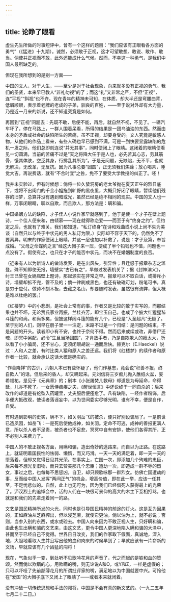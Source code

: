 ```yaml
---
---
---
```

title: 论睁了眼看
---



虚生先生所做的时事短评中，曾有一个这样的题目：“我们应该有正眼看各方面的勇气”（《猛进》十九期）。诚然，必须敢于正视，这才可望敢想、敢说、敢作、敢当。倘使并正视而不敢，此外还能成什么气候。然而，不幸这一种勇气，是我们中国人最所缺乏的。

但现在我所想到的是别一方面——

中国的文人，对于人生，——至少是对于社会现象，向来就多没有正视的勇气。我们的圣贤，本来早已教人“非礼勿视”的了；而这“礼”又非常之严，不但“正视”，连“平视”“斜视”也不许。现在青年的精神未可知，在体质，却大半还是弯腰曲背，低眉顺眼，表示着老牌的老成的子弟，驯良的百姓，——至于说对外却有大力量，乃是近一月来的新说，还不知道究竟是如何。

再回到“正视”问题去：先既不敢，后便不能，再后，就自然不视，不见了。一辆汽车坏了，停在马路上，一群人围着呆看，所得的结果是一团乌油油的东西。然而由本身的矛盾或社会的缺陷所生的苦痛，虽不正视，却要身受的。文人究竟是敏感人物，从他们的作品上看来，有些人确也早已感到不满，可是一到快要显露缺陷的危机一发之际，他们总即刻连说“并无其事”，同时便闭上了眼睛。这闭着的眼睛便看见一切圆满，当前的苦痛不过是“天之将降大任于是人也，必先苦其心志，劳其筋骨，饿其体肤，空乏其身，行拂乱其所为”。于是无问题，无缺陷，无不平，也就无解决，无改革，无反抗。因为凡事总要“团圆”，正无须我们焦躁；放心喝茶，睡觉大吉。再说费话，就有“不合时宜”之咎，免不了要受大学教授的纠正了。呸！

我并未实验过，但有时候想：倘将一位久蛰洞房的老太爷抛在夏天正午的烈日底下，或将不出闺门的千金小姐拖到旷野的黑夜里，大概只好闭了眼睛，暂续他们残存的旧梦，总算并没有遇到暗或光，虽然已经是绝不相同的现实。中国的文人也一样，万事闭眼睛，聊以自欺，而且欺人，那方法是：瞒和骗。

中国婚姻方法的缺陷，才子佳人小说作家早就感到了，他于是使一个才子在壁上题诗，一个佳人便来和，由倾慕——现在就得称恋爱——而至于有“终身之约”。但约定之后，也就有了难关。我们都知道，“私订终身”在诗和戏曲或小说上尚不失为美谈（自然只以与终于中状元的男人私订为限，）实际却不容于天下的，仍然免不了要离异。明末的作家便闭上眼睛，并这一层也加以补救了，说是：才子及第，奉旨成婚。“父母之命媒妁之言”经这大帽子来一压，便成了半个铅钱也不值，问题也一点没有了。假使有之，也只在才子的能否中状元，而决不在婚姻制度的良否。

（近来有人以为新诗人的做诗发表，是在出风头，引异性；且迁怒于报章杂志之滥登。殊不知即使无报，墙壁实“古已有之”，早做过发表机关了；据《封神演义》，纣王已曾在女娲庙壁上题诗，那起源实在非常之早。报章可以不取白话，或排斥小诗，墙壁却拆不完，管不及的；倘一律刷成黑色，也还有破磁可划，粉笔可书，真是穷于应付。做诗不刻木板，去藏之名山，却要随时发表，虽然很有流弊，但大概是难以杜绝的罢。）

《红楼梦》中的小悲剧，是社会上常有的事，作者又是比较的敢于实写的，而那结果也并不坏。无论贾氏家业再振，兰桂齐芳，即宝玉自己，也成了个披大红猩猩毡斗篷的和尚。和尚多矣，但披这样阔斗篷的能有几个，已经是“入圣超凡”无疑了。至于别的人们，则早在册子里一一注定，末路不过是一个归结：是问题的结束，不是问题的开头。读者即小有不安，也终于奈何不得。然而后来或续或改，非借尸还魂，即冥中另配，必令“生旦当场团圆”，才肯放手者，乃是自欺欺人的瘾太大，所以看了小小骗局，还不甘心，定须闭眼胡说一通而后快。赫克尔（E.Haeckel）说过：人和人之差，有时比类人猿和原人之差还远。我们将《红楼梦》的续作者和原作者一比较，就会承认这话大概是确实的。

“作善降祥”的古训，六朝人本已有些怀疑了，他们作墓志，竟会说“积善不报，终自欺人”的话。但后来的昏人，却又瞒起来。元刘信将三岁痴儿抛入醮纸火盆，妄希福祐，是见于《元典章》的；剧本《小张屠焚儿救母》却道是为母延命，命得延，儿亦不死了。一女愿侍痼疾之夫，《醒世恒言》中还说终于一同自杀的；后来改作的却道是有蛇坠入药罐里，丈夫服后便痊愈了。凡有缺陷，一经作者粉饰，后半便大抵改观，使读者落诬妄中，以为世间委实尽够光明，谁有不幸，便是自作，自受。

有时遇到彰明的史实，瞒不下，如关羽岳飞的被杀，便只好别设骗局了。一是前世已造夙因，如岳飞：一是死后使他成神，如关羽。定命不可逃，成神的善报更满人意，所以杀人者不足责，被杀者也不足悲，冥冥中自有安排，使他们各得其所，正不必别人来费力了。

中国人的不敢正视各方面，用瞒和骗，造出奇妙的逃路来，而自以为正路。在这路上，就证明着国民性的怯弱、懒惰，而又巧滑。一天一天的满足着，即一天一天的堕落着，但却又觉得日见其光荣。在事实上，亡国一次，即添加几个殉难的忠臣，后来每不想光复旧物，而只去赞美那几个忠臣；遭劫一次，即造成一群不辱的烈女，事过之后，也每每不思惩凶，自卫，却只顾歌咏那一群烈女。仿佛亡国遭劫的事，反而给中国人发挥“两间正气”的机会，增高价值，即在此一举，应该一任其至，不足忧悲似的。自然，此上也无可为，因为我们已经借死人获得最上的光荣了。沪汉烈士的追悼会中，活的人们在一块很可景仰的高大的木主下互相打骂，也就是和我们的先辈走着同一的路。

文艺是国民精神所发的火光，同时也是引导国民精神的前途的灯火。这是互为因果的，正如麻油从芝麻榨出，但以浸芝麻，就使它更油。倘以油为上，就不必说；否则，当参入别的东西，或水或硷去。中国人向来因为不敢正视人生，只好瞒和骗，由此也生出瞒和骗的文艺来，由这文艺，更令中国人更深地陷入瞒和骗的大泽中，甚而至于已经自己不觉得。世界日日改变，我们的作家取下假面，真诚地，深入地，大胆地看取人生并且写出他的血和肉来的时候早到了；早就应该有一片崭新的文场，早就应该有几个凶猛的闯将！

现在，气象似乎一变，到处听不见歌吟花月的声音了，代之而起的是铁和血的赞颂。然而倘以欺瞒的心，用欺瞒的嘴，则无论说A和O，或Y和Z，一样是虚假的；只可以吓哑了先前鄙薄花月的所谓批评家的嘴，满足地以为中国就要中兴。可怜他在“爱国”的大帽子底下又闭上了眼睛了——或者本来就闭着。

没有冲破一切传统思想和手法的闯将，中国是不会有真的新文艺的。（一九二五年七月二十二日。）